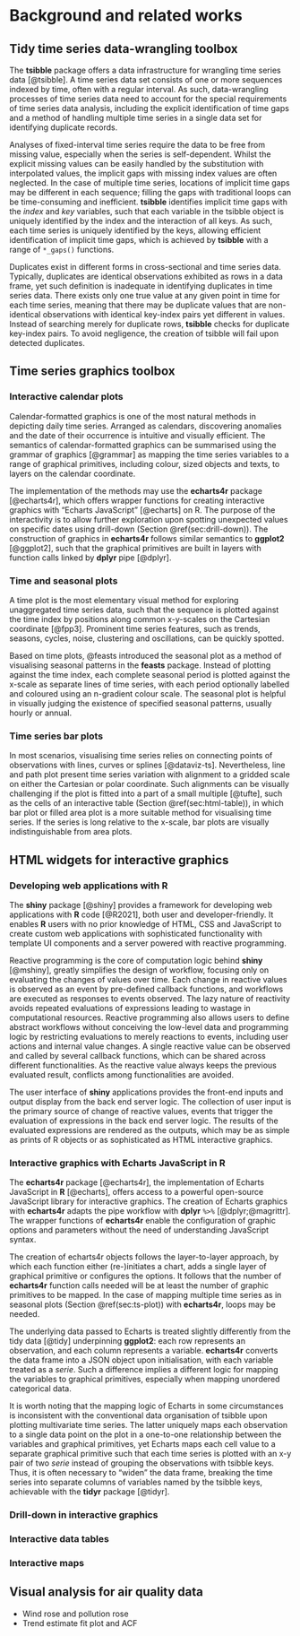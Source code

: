 # Background and related works {#ch:litreview}

## Tidy time series data-wrangling toolbox

The **tsibble** package offers a data infrastructure for wrangling time series data [@tsibble]. A time series data set consists of one or more sequences indexed by time, often with a regular interval. As such, data-wrangling processes of time series data need to account for the special requirements of time series data analysis, including the explicit identification of time gaps and a method of handling multiple time series in a single data set for identifying duplicate records.

Analyses of fixed-interval time series require the data to be free from missing value, especially when the series is self-dependent. Whilst the explicit missing values can be easily handled by the substitution with interpolated values, the implicit gaps with missing index values are often neglected. In the case of multiple time series, locations of implicit time gaps may be different in each sequence; filling the gaps with traditional loops can be time-consuming and inefficient. **tsibble** identifies implicit time gaps with the *index* and *key* variables, such that each variable in the tsibble object is uniquely identified by the index and the interaction of all keys. As such, each time series is uniquely identified by the keys, allowing efficient identification of implicit time gaps, which is achieved by **tsibble** with a range of `*_gaps()` functions.

Duplicates exist in different forms in cross-sectional and time series data. Typically, duplicates are identical observations exhibited as rows in a data frame, yet such definition is inadequate in identifying duplicates in time series data. There exists only one true value at any given point in time for each time series, meaning that there may be duplicate values that are non-identical observations with identical key-index pairs yet different in values. Instead of searching merely for duplicate rows, **tsibble** checks for duplicate key-index pairs. To avoid negligence, the creation of tsibble will fail upon detected duplicates.

## Time series graphics toolbox

### Interactive calendar plots

Calendar-formatted graphics is one of the most natural methods in depicting daily time series. Arranged as calendars, discovering anomalies and the date of their occurrence is intuitive and visually efficient. The semantics of calendar-formatted graphics can be summarised using the grammar of graphics [@grammar] as mapping the time series variables to a range of graphical primitives, including colour, sized objects and texts, to layers on the calendar coordinate.

The implementation of the methods may use the **echarts4r** package [@echarts4r], which offers wrapper functions for creating interactive graphics with "Echarts JavaScript" [@echarts] on R. The purpose of the interactivity is to allow further exploration upon spotting unexpected values on specific dates using drill-down (Section \@ref(sec:drill-down)). The construction of graphics in **echarts4r** follows similar semantics to **ggplot2** [@ggplot2], such that the graphical primitives are built in layers with function calls linked by **dplyr** pipe [@dplyr].

### Time and seasonal plots

A time plot is the most elementary visual method for exploring unaggregated time series data, such that the sequence is plotted against the time index by positions along common x-y-scales on the Cartesian coordinate [@fpp3]. Prominent time series features, such as trends, seasons, cycles, noise, clustering and oscillations, can be quickly spotted.

Based on time plots, @feasts introduced the seasonal plot as a method of visualising seasonal patterns in the **feasts** package. Instead of plotting against the time index, each complete seasonal period is plotted against the x-scale as separate lines of time series, with each period optionally labelled and coloured using an n-gradient colour scale. The seasonal plot is helpful in visually judging the existence of specified seasonal patterns, usually hourly or annual.

### Time series bar plots {#sec:ts-plot}

In most scenarios, visualising time series relies on connecting points of observations with lines, curves or splines [@dataviz-ts]. Nevertheless, line and path plot present time series variation with alignment to a gridded scale on either the Cartesian or polar coordinate. Such alignments can be visually challenging if the plot is fitted into a part of a small multiple [@tufte], such as the cells of an interactive table (Section \@ref(sec:html-table)), in which bar plot or filled area plot is a more suitable method for visualising time series. If the series is long relative to the x-scale, bar plots are visually indistinguishable from area plots.

## HTML widgets for interactive graphics

### Developing web applications with R

The **shiny** package [@shiny] provides a framework for developing web applications with **R** code [@R2021], both user and developer-friendly. It enables **R** users with no prior knowledge of HTML, CSS and JavaScript to create custom web applications with sophisticated functionality with template UI components and a server powered with reactive programming.

Reactive programming is the core of computation logic behind **shiny** [@mshiny], greatly simplifies the design of workflow, focusing only on evaluating the changes of values over time. Each change in reactive values is observed as an event by pre-defined callback functions, and workflows are executed as responses to events observed. The lazy nature of reactivity avoids repeated evaluations of expressions leading to wastage in computational resources. Reactive programming also allows users to define abstract workflows without conceiving the low-level data and programming logic by restricting evaluations to merely reactions to events, including user actions and internal value changes. A single reactive value can be observed and called by several callback functions, which can be shared across different functionalities. As the reactive value always keeps the previous evaluated result, conflicts among functionalities are avoided.

The user interface of **shiny** applications provides the front-end inputs and output display from the back end server logic. The collection of user input is the primary source of change of reactive values, events that trigger the evaluation of expressions in the back end server logic. The results of the evaluated expressions are rendered as the outputs, which may be as simple as prints of R objects or as sophisticated as HTML interactive graphics.

### Interactive graphics with Echarts JavaScript in R

The **echarts4r** package [@echarts4r], the implementation of Echarts JavaScript in **R** [@echarts], offers access to a powerful open-source JavaScript library for interactive graphics. The creation of Echarts graphics with **echarts4r** adapts the pipe workflow with **dplyr** `%>%` [@dplyr;@magrittr]. The wrapper functions of **echarts4r** enable the configuration of graphic options and parameters without the need of understanding JavaScript syntax.

The creation of echarts4r objects follows the layer-to-layer approach, by which each function either (re-)initiates a chart, adds a single layer of graphical primitive or configures the options. It follows that the number of **echarts4r** function calls needed will be at least the number of graphic primitives to be mapped. In the case of mapping multiple time series as in seasonal plots (Section \@ref(sec:ts-plot)) with **echarts4r**, loops may be needed.

The underlying data passed to Echarts is treated slightly differently from the tidy data [@tidy] underpinning **ggplot2**: each row represents an observation, and each column represents a variable. **echarts4r** converts the data frame into a JSON object upon initialisation, with each variable treated as a *serie*. Such a difference implies a different logic for mapping the variables to graphical primitives, especially when mapping unordered categorical data.

It is worth noting that the mapping logic of Echarts in some circumstances is inconsistent with the conventional data organisation of tsibble upon plotting multivariate time series. The latter uniquely maps each observation to a single data point on the plot in a one-to-one relationship between the variables and graphical primitives, yet Echarts maps each cell value to a separate graphical primitive such that each time series is plotted with an x-y pair of two *serie* instead of grouping the observations with tsibble keys. Thus, it is often necessary to "widen" the data frame, breaking the time series into separate columns of variables named by the tsibble keys, achievable with the **tidyr** package [@tidyr].

### Drill-down in interactive graphics {#sec:drill-down}

### Interactive data tables {#sec:html-table}

### Interactive maps

## Visual analysis for air quality data

- Wind rose and pollution rose
- Trend estimate fit plot and ACF
